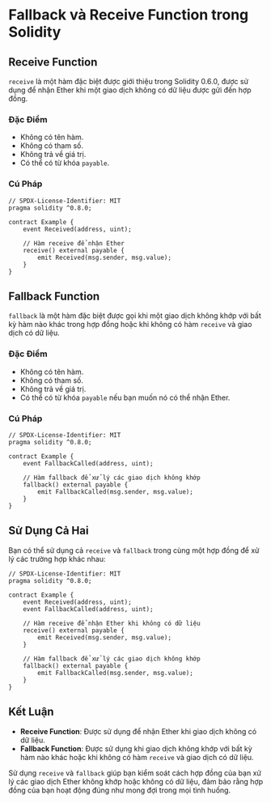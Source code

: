 # Fallback và Receive Function trong Solidity


<YouTubePlayer videoId="yBg4gS7j5zE"/>

## Receive Function

`receive` là một hàm đặc biệt được giới thiệu trong Solidity 0.6.0, được sử dụng để nhận Ether khi một giao dịch không có dữ liệu được gửi đến hợp đồng.

### Đặc Điểm

- Không có tên hàm.
- Không có tham số.
- Không trả về giá trị.
- Có thể có từ khóa `payable`.

### Cú Pháp

```solidity
// SPDX-License-Identifier: MIT
pragma solidity ^0.8.0;

contract Example {
    event Received(address, uint);

    // Hàm receive để nhận Ether
    receive() external payable {
        emit Received(msg.sender, msg.value);
    }
}
```

## Fallback Function

`fallback` là một hàm đặc biệt được gọi khi một giao dịch không khớp với bất kỳ hàm nào khác trong hợp đồng hoặc khi không có hàm `receive` và giao dịch có dữ liệu.

### Đặc Điểm

- Không có tên hàm.
- Không có tham số.
- Không trả về giá trị.
- Có thể có từ khóa `payable` nếu bạn muốn nó có thể nhận Ether.

### Cú Pháp

```solidity
// SPDX-License-Identifier: MIT
pragma solidity ^0.8.0;

contract Example {
    event FallbackCalled(address, uint);

    // Hàm fallback để xử lý các giao dịch không khớp
    fallback() external payable {
        emit FallbackCalled(msg.sender, msg.value);
    }
}
```

## Sử Dụng Cả Hai

Bạn có thể sử dụng cả `receive` và `fallback` trong cùng một hợp đồng để xử lý các trường hợp khác nhau:

```solidity
// SPDX-License-Identifier: MIT
pragma solidity ^0.8.0;

contract Example {
    event Received(address, uint);
    event FallbackCalled(address, uint);

    // Hàm receive để nhận Ether khi không có dữ liệu
    receive() external payable {
        emit Received(msg.sender, msg.value);
    }

    // Hàm fallback để xử lý các giao dịch không khớp
    fallback() external payable {
        emit FallbackCalled(msg.sender, msg.value);
    }
}
```

## Kết Luận

- **Receive Function**: Được sử dụng để nhận Ether khi giao dịch không có dữ liệu.
- **Fallback Function**: Được sử dụng khi giao dịch không khớp với bất kỳ hàm nào khác hoặc khi không có hàm `receive` và giao dịch có dữ liệu.

Sử dụng `receive` và `fallback` giúp bạn kiểm soát cách hợp đồng của bạn xử lý các giao dịch Ether không khớp hoặc không có dữ liệu, đảm bảo rằng hợp đồng của bạn hoạt động đúng như mong đợi trong mọi tình huống.